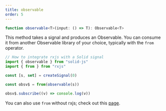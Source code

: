 ```yaml
---
title: observable
order: 5
---
```


```ts
function observable<T>(input: () => T): Observable<T>
```

This method takes a signal and produces an Observable. You can consume it from another Observable library of your choice, typically with the `from` operator.

```ts
// How to integrate rxjs with a Solid signal
import { observable } from "solid-js"
import { from } from "rxjs"

const [s, set] = createSignal(0)

const obsv$ = from(observable(s))

obsv$.subscribe((v) => console.log(v))
```

You can also use `from` without rxjs; check out this [page](/reference/reactive-utilities/from).
